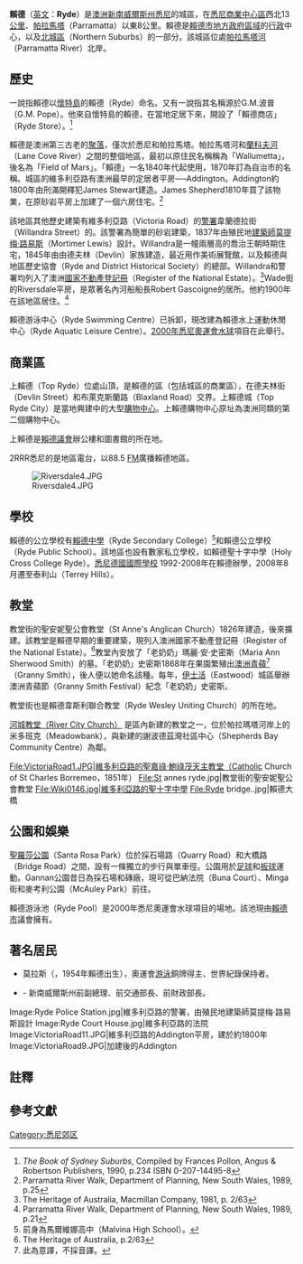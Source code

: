 {{NoteTA
|G1=Country
}}
{{Infobox Australian Place | type = suburb
| name     = 賴德
| city     = 悉尼
| state    = NSW
| image    = Ryde Civic Centre.jpg|220px|center
| caption  = 賴德市議會大廈
| lga      =  [[賴德市|賴德市]]
| postcode = {{tsl|en|List of postcodes in New South Wales|新南威爾士州郵區列表|2112}}
| pop      = {{formatnum:20381}}
| pop_footnotes = <ref name="ABSStats">{{Census 2006 AUS|id=SSC11887|name=Ryde (State Suburb)|accessdate=2008-03-22|quick=on}}</ref>
| area     = 
| propval  = [http://www.domain.com.au/Public/SuburbReport.aspx?searchTerm=2112&mode=+%24257%2C000 $670,000]
| stategov = 賴德{{tsl|en|Electoral district of Lane Cove|蘭科夫}}
| fedgov   = [[本尼朗_(澳大利亞國會選區)|本尼朗]]
| near-nw  = {{tsl|en|Denistone East, New South Wales|丹尼斯通東}}
| near-n   = {{tsl|en|North Ryde, New South Wales|北賴德}}
| near-ne  = {{tsl|en|East Ryde, New South Wales|東賴德}}
| near-w   = {{tsl|en|West Ryde, New South Wales|西賴德}}
| near-e   = {{tsl|en|Gladesville, New South Wales|格拉迪斯維爾}}
| near-sw  = {{tsl|en|Meadowbank, New South Wales|米多班克}} {{tsl|en|Rhodes, New South Wales|羅茲 (新南威爾士州)|羅茲}}
| near-s   = {{tsl|en|Putney, New South Wales|普特尼 (新南威爾士州)|普特尼}}
| near-se  = {{tsl|en|Tennyson Point, New South Wales|田尼森角}}
| dist1    = 13
| dir1     = north-west
| location1= [[悉尼商業中心區|悉尼商業中心區]]
}}
'''賴德'''（[[英文|英文]]：'''Ryde'''）是[[澳洲|澳洲]][[新南威爾斯州|新南威爾斯州]][[悉尼|悉尼]]的城區，在[[悉尼商業中心區|悉尼商業中心區]]西北13[[公里|公里]]、[[帕拉馬塔|帕拉馬塔]]（Parramatta）以東8公里。賴德是[[賴德市|賴德市]][[澳洲地方政府區域|地方政府區域]]的[[行政|行政]]中心，以及[[北城區_(悉尼)|北城區]]（Northern Suburbs）的一部分。該城區位處[[帕拉馬塔河|帕拉馬塔河]]（Parramatta River）北岸。

==歷史==
一說指賴德以[[懷特島|懷特島]]的賴德（Ryde）命名。又有一說指其名稱源於G.M.波普（G.M. Pope）。他來自懷特島的賴德，在當地定居下來，開設了「賴德商店」（Ryde Store）。<ref>''The Book of Sydney Suburbs'', Compiled by Frances Pollon, Angus & Robertson Publishers, 1990, p.234 ISBN 0-207-14495-8</ref>

賴德是澳洲第三古老的[[聚落|聚落]]，僅次於悉尼和帕拉馬塔。帕拉馬塔河和[[蘭科夫河|蘭科夫河]]（Lane Cove River）之間的整個地區，最初以原住民名稱稱為「Wallumetta」，後名為「Field of Mars」。「賴德」一名1840年代起使用，1870年訂為自治市的名稱。城區的維多利亞路有澳洲最早的定居者平房──Addington。Addington約1800年由刑滿開釋犯James Stewart建造。James Shepherd1810年買了該物業，在原砂岩平房上加建了一個六房住宅。<ref>Parramatta River Walk, Department of Planning, New South Wales, 1989, p.25</ref>

該地區其他歷史建築有維多利亞路（Victoria Road）的[[警署|警署]]韋蘭德拉街（Willandra Street）的{{tsl|en|Willandra, Ryde, Sydney|威蘭德拉大宅}}。該警署為簡單的砂岩建築，1837年由殖民地[[建築師|建築師]][[莫提梅·路易斯|莫提梅·路易斯]]（Mortimer Lewis）設計。Willandra是一幢兩層高的喬治王朝時期住宅，1845年由由德夫林（Devlin）家族建造，最近用作美術展覽館，以及賴德與地區歷史協會（Ryde and District Historical Society）的總部。Willandra和警署均列入了澳洲[[國家不動產登記冊|國家不動產登記冊]]（Register of the National Estate）。<ref>The Heritage of Australia, Macmillan Company, 1981, p. 2/63</ref>Wade街的Riversdale平房，是眾著名內河船船長Robert Gascoigne的居所。他約1900年在該地區居住。<ref>Parramatta River Walk, Department of Planning, New South Wales, 1989, p.21</ref>

賴德游泳中心（Ryde Swimming Centre）已拆卸，現改建為賴德水上運動休閒中心（Ryde Aquatic Leisure Centre）。[[2000年悉尼奧運會|2000年悉尼奧運會]][[水球|水球]]項目在此舉行。

== 商業區 ==
上賴德（Top Ryde）位處山頂，是賴德的區（包括城區的商業區），在德夫林街（Devlin Street）和布萊克斯蘭路（Blaxland Road）交界。上賴德城（Top Ryde City）是當地興建中的大型[[購物中心|購物中心]]。上賴德購物中心原址為澳洲同類的第二個購物中心。

上賴德是[[賴德市|賴德議會]]辦公樓和圖書館的所在地。

2RRR悉尼的是地區電台，以88.5 [[FM|FM]]廣播賴德地區。

[[Image:Riversdale4.JPG|right]]

==學校==
賴德的公立學校有[[賴德中學|賴德中學]]（Ryde Secondary College）<ref group="註"> 前身為馬爾維娜高中（Malvina High School）。</ref>和賴德公立學校（Ryde Public School）。該地區也設有數家私立學校，如賴德聖十字中學（Holy Cross College Ryde）。[http://www.germanschoolsydney.com 悉尼德國國際學校] {{Wayback|url=http://www.germanschoolsydney.com/ |date=20210517211200 }}1992-2008年在賴德辦學，2008年8月遷至泰利山（Terrey Hills）。

==教堂==
教堂街的聖安妮聖公會教堂（St Anne's Anglican Church）1826年建造，後來擴建。該教堂是賴德早期的重要建築，現列入澳洲國家不動產登記冊（Register of the National Estate）。<ref>The Heritage of Australia, p.2/63</ref>教堂內安放了「老奶奶」瑪麗·安·史密斯（Maria Ann Sherwood Smith）的墓。「老奶奶」史密斯1868年在果園繁殖出[[澳洲青蘋|澳洲青蘋]]<ref group="註">此為意譯，不採音譯。</ref>（Granny Smith），後人便以她命名該種。每年，[[伊士活|伊士活]]（Eastwood）城區舉辦澳洲青蘋節（Granny Smith Festival）紀念「老奶奶」史密斯。

教堂街也是賴德韋斯利聯合教堂（Ryde Wesley Uniting Church）的所在地。

[http://www.rivercitychurch.net.au/ 河城教堂（River City Church）] {{Wayback|url=http://www.rivercitychurch.net.au/ |date=20210417131223 }}是區內新建的教堂之一，位於帕拉瑪塔河岸上的米多班克（Meadowbank），與新建的謝波德茲灣社區中心（Shepherds Bay Community Centre）為鄰。

<gallery>
File:VictoriaRoad1.JPG|維多利亞路的聖嘉祿·鮑祿茂天主教堂（Catholic Church of St Charles Borremeo，1851年）
File:St annes ryde.jpg|教堂街的聖安妮聖公會教堂
File:Wiki0146.jpg|維多利亞路的聖十字中學
File:Ryde bridge..jpg|賴德大橋
</gallery>

==公園和娛樂==
[[聖羅莎公園|聖羅莎公園]]（Santa Rosa Park）位於採石場路（Quarry Road）和大橋路（Bridge Road）之間，設有一條獨立的步行與單車徑。公園用於[[足球|足球]]和[[板球|板球]]運動。Gannan公園昔日為採石場和磚廠，現可從巴納法院（Buna Court）、Minga街和麥考利公園（McAuley Park）前往。

賴德游泳池（Ryde Pool）是2000年悉尼奧運會水球項目的場地。該池現由[[賴德市|賴德市]]議會擁有。

==著名居民==
* 莫拉斯（{{tsl|en|Karen Moras|卡倫·莫拉斯}}，1954年賴德出生），奧運會[[游泳|游泳]]銅牌得主、世界紀錄保持者。
* {{tsl|en|John Watkins (Australian politician)|約翰·沃特金斯}} - 新南威爾斯州前副總理、前交通部長、前財政部長。

<gallery>
Image:Ryde Police Station.jpg|維多利亞路的警署，由殖民地建築師莫提梅·路易斯設計
Image:Ryde Court House.jpg|維多利亞路的法院
Image:VictoriaRoad11.JPG|維多利亞路的Addington平房，建於約1800年
Image:VictoriaRoad9.JPG|加建後的Addington
</gallery>

==註釋==
<references group="註"/>

==參考文獻==
{{reflist}}

{{Commonscat|Ryde, New South Wales|賴德 (新南威爾斯)}}
{{Coord|33|48|55|S|151|06|04|E|display=title|region:AU-NSW_type:city}}

[[Category:悉尼郊区|Category:悉尼郊区]]